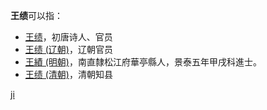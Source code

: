 '''王绩'''可以指：
* [[王绩|王绩]]，初唐诗人、官员
* [[王绩_(辽朝)|王绩 (辽朝)]]，辽朝官员
* [[王績_(明朝)|王績 (明朝)]]，南直隸松江府華亭縣人，景泰五年甲戌科進士。
* [[王绩_(清朝)|王绩 (清朝)]]，清朝知县

{{disambig}}

[[Category:二字王姓人名消歧义|ji]]